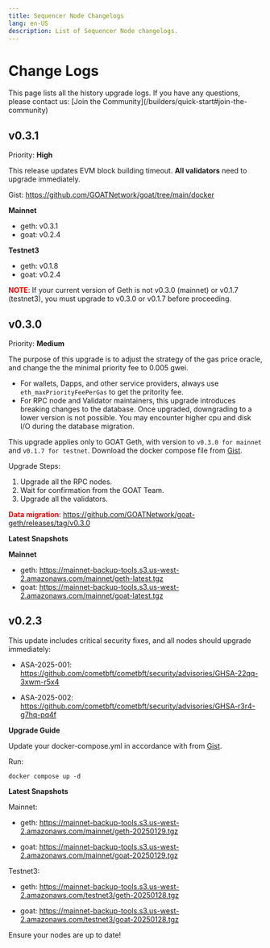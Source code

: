```yaml
---
title: Sequencer Node Changelogs
lang: en-US
description: List of Sequencer Node changelogs.
---
```



# Change Logs

<Callout type="info">
    This page lists all the history upgrade logs. If you have any questions, please contact us: [Join the Community](/builders/quick-start#join-the-community) 
</Callout>

## v0.3.1

Priority: **High** 


This release updates EVM block building timeout. **All validators** need to upgrade immediately.

Gist: https://github.com/GOATNetwork/goat/tree/main/docker 

**Mainnet**
* geth: v0.3.1
* goat: v0.2.4

**Testnet3**
* geth: v0.1.8
* goat: v0.2.4


<font color="red">**NOTE**</font>: If your current version of Geth is not v0.3.0 (mainnet) or v0.1.7 (testnet3), you must upgrade to v0.3.0 or v0.1.7 before proceeding. 



## v0.3.0

Priority: **Medium** 

The purpose of this upgrade is to adjust the strategy of the gas price oracle, and change the the minimal priority fee to 0.005 gwei. 
* For wallets, Dapps, and other service providers, always use `eth_maxPriorityFeePerGas` to get the pritority fee.
* For RPC node and Validator maintainers, this upgrade introduces breaking changes to the database. Once upgraded, downgrading to a lower version is not possible. You may encounter higher cpu and disk I/O during the database migration.

This upgrade applies only to GOAT Geth, with version to `v0.3.0 for mainnet` and `v0.1.7 for testnet`. Download the docker compose file from [Gist](https://github.com/GOATNetwork/goat/tree/main/docker).

Upgrade Steps:
1. Upgrade all the RPC nodes.
2. Wait for confirmation from the GOAT Team.
3. Upgrade all the validators.

<font color="red">**Data migration**</font>: https://github.com/GOATNetwork/goat-geth/releases/tag/v0.3.0

**Latest Snapshots**

**Mainnet**
- geth: https://mainnet-backup-tools.s3.us-west-2.amazonaws.com/mainnet/geth-latest.tgz
- goat: https://mainnet-backup-tools.s3.us-west-2.amazonaws.com/mainnet/goat-latest.tgz


## v0.2.3

This update includes critical security fixes, and all nodes should upgrade immediately:

* ASA-2025-001: https://github.com/cometbft/cometbft/security/advisories/GHSA-22qq-3xwm-r5x4‍

* ASA-2025-002: https://github.com/cometbft/cometbft/security/advisories/GHSA-r3r4-g7hq-pq4f

‍**Upgrade Guide**

Update your docker-compose.yml in accordance with from [Gist](https://github.com/GOATNetwork/goat/tree/main/docker).


Run:

```
docker compose up -d
```

**Latest Snapshots**

Mainnet:
- geth: https://mainnet-backup-tools.s3.us-west-2.amazonaws.com/mainnet/geth-20250129.tgz

- goat: https://mainnet-backup-tools.s3.us-west-2.amazonaws.com/mainnet/goat-20250129.tgz‍

Testnet3:
- geth: https://mainnet-backup-tools.s3.us-west-2.amazonaws.com/testnet3/geth-20250128.tgz

- goat: https://mainnet-backup-tools.s3.us-west-2.amazonaws.com/testnet3/goat-20250128.tgz

‍Ensure your nodes are up to date!